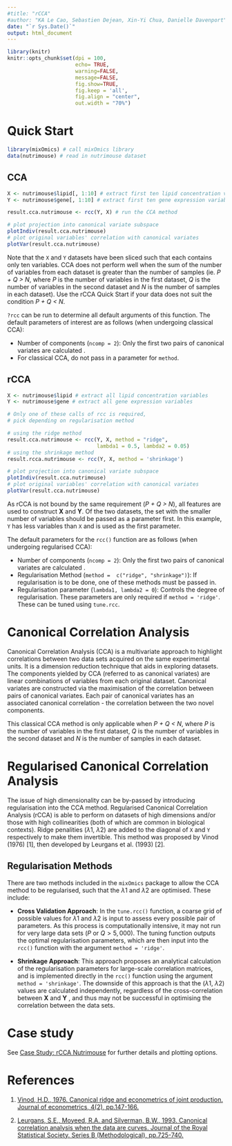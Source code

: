 ---
#title: "rCCA"
#author: "KA Le Cao, Sebastien Dejean, Xin-Yi Chua, Danielle Davenport"
date: "`r Sys.Date()`"
output: html_document
---
```{r global_options, include=FALSE}
library(knitr)
knitr::opts_chunk$set(dpi = 100, 
                      echo= TRUE, 
                      warning=FALSE, 
                      message=FALSE, 
                      fig.show=TRUE, 
                      fig.keep = 'all', 
                      fig.align = "center",
                      out.width = "70%") 
```

# Quick Start

```{r}
library(mixOmics) # call mixOmics library
data(nutrimouse) # read in nutrimouse dataset
```

## CCA

``` {r, eval = FALSE}
X <- nutrimouse$lipid[, 1:10] # extract first ten lipid concentration variables
Y <- nutrimouse$gene[, 1:10] # extract first ten gene expression variables

result.cca.nutrimouse <- rcc(Y, X) # run the CCA method

# plot projection into canonical variate subspace
plotIndiv(result.cca.nutrimouse) 
# plot original variables' correlation with canonical variates
plotVar(result.cca.nutrimouse) 
```

Note that the `X` and `Y` datasets have been sliced such that each contains only ten variables. CCA does not perform well when the sum of the number of variables from each dataset is greater than the number of samples (ie. *P + Q > N*, where *P* is the number of variables in the first dataset, *Q* is the number of variables in the second dataset and *N* is the number of samples in each dataset). Use the rCCA Quick Start if your data does not suit the condition *P + Q < N*.

`?rcc` can be run to determine all default arguments of this function. The default parameters of interest are as follows (when undergoing classical CCA):

* Number of components (`ncomp = 2`): Only the first two pairs of canonical variates are calculated .
* For classical CCA, do not pass in a parameter for `method`.

## rCCA



``` {r, eval = FALSE}
X <- nutrimouse$lipid # extract all lipid concentration variables
Y <- nutrimouse$gene # extract all gene expression variables

# Only one of these calls of rcc is required, 
# pick depending on regularisation method

# using the ridge method
result.cca.nutrimouse <- rcc(Y, X, method = "ridge", 
                             lambda1 = 0.5, lambda2 = 0.05) 
# using the shrinkage method
result.rcca.nutrimouse <- rcc(Y, X, method = 'shrinkage')  

# plot projection into canonical variate subspace
plotIndiv(result.cca.nutrimouse) 
# plot original variables' correlation with canonical variates
plotVar(result.cca.nutrimouse) 
```

As rCCA is not bound by the same requirement (*P + Q > N*), all features are used to construct **X** and **Y**. Of the two datasets, the set with the smaller number of variables should be passed as a parameter first. In this example, `Y` has less variables than `X` and is used as the first parameter.

The default parameters for the `rcc()` function are as follows (when undergoing regularised CCA):

* Number of components (`ncomp = 2`): Only the first two pairs of canonical variates are calculated .
* Regularisation Method (`method =  c("ridge", "shrinkage")`): If regularisation is to be done, one of these methods must be passed in.
* Regularisation parameter (`lambda1, lambda2 = 0`): Controls the degree of regularisation. These parameters are only required if `method = 'ridge'`. These can be tuned using `tune.rcc`.


# Canonical Correlation Analysis

Canonical Correlation Analysis (CCA) is a multivariate approach to highlight correlations between two data sets acquired on the same experimental units. It is a dimension reduction technique that aids in exploring datasets. The components  yielded by CCA (referred to as canonical variates) are linear combinations of variables from each original dataset. Canonical variates are constructed via the maximisation of the correlation between pairs of canonical variates. Each pair of canonical variates has an associated canonical correlation - the correlation between the two novel components.

This classical CCA method is only applicable when *P + Q < N*, where *P* is the number of variables in the first dataset, *Q* is the number of variables in the second dataset and *N* is the number of samples in each dataset.


# Regularised Canonical Correlation Analysis

The issue of high dimensionality can be by-passed by introducing regularisation into the CCA method. Regularised Canonical Correlation Analysis (rCCA) is able to perform on datasets of high dimensions and/or those with high collinearities (both of which are common in biological contexts). Ridge penalities ($\lambda1$, $\lambda2$) are added to the diagonal of `X` and `Y` respectively to make them invertible. This method was proposed by Vinod (1976) [1], then developed by Leurgans et al. (1993) [2].

## Regularisation Methods

There are two methods included in the `mixOmics` package to allow the CCA method to be regularised, such that the $\lambda1$ and $\lambda2$ are optimised. These include:

* **Cross Validation Approach**: In the `tune.rcc()` function, a coarse grid of possible values for $\lambda1$ and $\lambda2$ is input to assess every possible pair of parameters. As this process is computationally
intensive, it may not run for very large data sets ($P$ or $Q > 5,000$). The tuning function outputs the optimal regularisation parameters, which are then input into the `rcc()` function with the argument `method = 'ridge'`. 

* **Shrinkage Approach**: This approach proposes an analytical calculation of the regularisation parameters for large-scale correlation matrices, and is implemented directly in the `rcc()` function using the argument `method = 'shrinkage'`. The downside of this approach is that the ($\lambda1$, $\lambda2$) values are calculated independently, regardless of the cross-correlation between **X** and **Y** , and thus may not be successful in optimising the correlation between the data sets.


# Case study

See [Case Study: rCCA Nutrimouse](http://mixomics.org/rcca-nutrimouse/) for further details and plotting options.


# References

1. [Vinod, H.D., 1976. Canonical ridge and econometrics of joint production. Journal of econometrics, 4(2), pp.147-166.](https://www.sciencedirect.com/science/article/abs/pii/0304407676900105)

2. [Leurgans, S.E., Moyeed, R.A. and Silverman, B.W., 1993. Canonical correlation analysis when the data are curves. Journal of the Royal Statistical Society. Series B (Methodological), pp.725-740.](http://www.jstor.org/stable/2345883)
